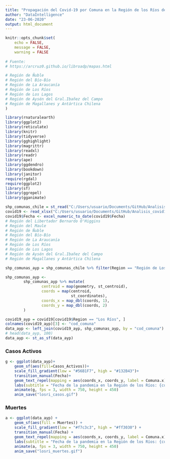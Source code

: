 ```yaml
---
title: "Propagación del Covid-19 por Comuna en la Región de los Ríos desde el inicio de la pandemia en Chile."
author: "DataIntelligence"
date: "23-06-2020"
output: html_document
---
```


```r
knitr::opts_chunk$set(
	echo = FALSE,
	message = FALSE,
	warning = FALSE
	
# Fuente:
# https://arcruz0.github.io/libroadp/mapas.html	

# Región de Ñuble
# Región del Bío-Bío
# Región de La Araucanía
# Región de Los Ríos
# Región de Los Lagos  
# Región de Aysén del Gral.Ibañez del Campo
# Región de Magallanes y Antártica Chilena	
)
```
```r
library(rnaturalearth)
library(ggplot2)
library(reticulate)
library(knitr)
library(tidyverse)
library(gghighlight)
library(magrittr)
library(readxl)
library(readr)
library(ape)
library(ggdendro)
library(bookdown)
library(janitor)
require(rgdal)
require(ggplot2)
library(sf)
library(ggrepel)
library(gganimate)

shp_comunas_chile = st_read("C:/Users/usuario/Documents/GitHub/Analisis_covid19_con_R/proyecto_integrado/shapes_de_chile/comunas.shp") 
covid19 <- read_xlsx("C:/Users/usuario/Documents/GitHub/Analisis_covid19_con_R/proyecto_integrado/geo_Aypyt/Covid.xlsx")
covid19$Fecha <- excel_numeric_to_date(covid19$Fecha)
# Región del Libertador Bernardo O'Higgins                   
# Región del Maule
# Región de Ñuble
# Región del Bío-Bío
# Región de La Araucanía
# Región de Los Ríos
# Región de Los Lagos  
# Región de Aysén del Gral.Ibañez del Campo
# Región de Magallanes y Antártica Chilena

```
```r

shp_comunas_ayp = shp_comunas_chile %>% filter(Region == "Región de Los Ríos")

shp_comunas_ayp <-
        shp_comunas_ayp %>% mutate(
                centroid = map(geometry, st_centroid),
                coords = map(centroid,
                             st_coordinates),
                coords_x = map_dbl(coords, 1),
                coords_y = map_dbl(coords, 2)
        )

covid19_ayp = covid19[covid19$Region == "Los Ríos", ]
colnames(covid19_ayp)[3] <- "cod_comuna"
data_ayp <- left_join(covid19_ayp, shp_comunas_ayp, by = "cod_comuna")
# head(data_ayp, 100)
data_ayp <- st_as_sf(data_ayp)
```

### Casos Activos

```r
g <- ggplot(data_ayp)+
    geom_sf(aes(fill=Casos_Activos))+
    scale_fill_gradient(low = "#56B1F7", high = "#132B43")+
    transition_manual(Fecha)+
    geom_text_repel(mapping = aes(coords_x, coords_y, label = Comuna.x), size = 3, min.segment.length = 0) +
    labs(subtitle = "Fecha de la pandemia en la Región de los Ríos: {current_frame}")
    animate(g, fps = 3, width = 750, height = 450)
    anim_save("losri_casos.gif")
```

### Muertes

```r
a <- ggplot(data_ayp) +
    geom_sf(aes(fill = Muertes)) +
    scale_fill_gradient(low = "#f7c3c3", high = "#ff3030") +
    transition_manual(Fecha) +
    geom_text_repel(mapping = aes(coords_x, coords_y, label = Comuna.x), size = 3, min.segment.length = 0) +
    labs(subtitle = "Fecha de la pandemia en la Región de los Ríos: {current_frame}")
    animate(a, fps = 3, width = 750, height = 450)
    anim_save("losri_muertes.gif")
```